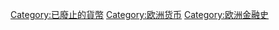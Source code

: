 [[Category:已廢止的貨幣|Category:已廢止的貨幣]]
[[Category:欧洲货币|Category:欧洲货币]]
[[Category:欧洲金融史|Category:欧洲金融史]]